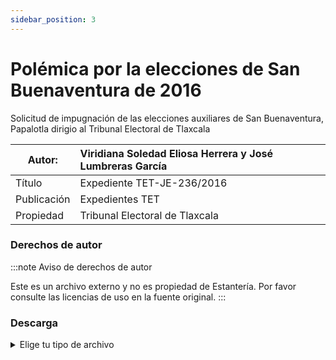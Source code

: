 ```yaml
---
sidebar_position: 3
---
```

# Polémica por la elecciones de San Buenaventura de 2016

Solicitud de impugnación de las elecciones auxiliares de San Buenaventura, Papalotla dirigio al Tribunal Electoral de Tlaxcala

|Autor:| Viridiana Soledad Eliosa Herrera y José Lumbreras García|
|--|:--|
|Título|Expediente TET-JE-236/2016|
|Publicación|Expedientes TET|
|Propiedad|Tribunal Electoral de Tlaxcala|

### Derechos de autor

:::note Aviso de derechos de autor

Este es un archivo externo y no es propiedad de Estantería. Por favor consulte las licencias de uso en la fuente original.
:::

### Descarga
<details>
  <summary>Elige tu tipo de archivo</summary>
    <div>
        <a href="https://estanteriadigitalpapalotla.s3.us-east-2.amazonaws.com/EstanteriaDigitalDePapalotla/Polemicas+constitucionales/Polemica-Elecciones-San-Buenaventura-2016.pdf"> 📥 Arqueología del paisaje en La Malinche (PDF)</a>
        </div>
</details>

